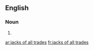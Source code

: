 ==English==

===Noun===
{{head|en|noun plural form}}

# {{plural of|jack of all trades|lang=en}}

[[ar:jacks of all trades]]
[[fr:jacks of all trades]]